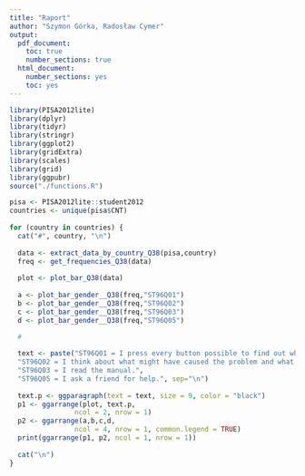 ```yaml
---
title: "Raport"
author: "Szymon Górka, Radosław Cymer"
output:
  pdf_document:
    toc: true
    number_sections: true
  html_document:
    number_sections: yes
    toc: yes
---
```


```r

library(PISA2012lite)
library(dplyr)
library(tidyr)
library(stringr)
library(ggplot2)
library(gridExtra)
library(scales)
library(grid)
library(ggpubr)
source("./functions.R")

```

```r
pisa <- PISA2012lite::student2012
countries <- unique(pisa$CNT)
 
for (country in countries) {
  cat("#", country, "\n") 
  
  data <- extract_data_by_country_Q38(pisa,country) 
  freq <- get_frequencies_Q38(data)
 
  plot <- plot_bar_Q38(data)
  
  a <- plot_bar_gender__Q38(freq,"ST96Q01")
  b <- plot_bar_gender__Q38(freq,"ST96Q02")
  c <- plot_bar_gender__Q38(freq,"ST96Q03")
  d <- plot_bar_gender__Q38(freq,"ST96Q05")

  #
 
  text <- paste("ST96Q01 = I press every button possible to find out what is wrong.",
  "ST96Q02 = I think about what might have caused the problem and what I can do to solve it.",
  "ST96Q03 = I read the manual.",
  "ST96Q05 = I ask a friend for help.", sep="\n")
  
  text.p <- ggparagraph(text = text, size = 9, color = "black")
  p1 <- ggarrange(plot, text.p,
                ncol = 2, nrow = 1)
  p2 <- ggarrange(a,b,c,d,
                ncol = 4, nrow = 1, common.legend = TRUE)                
  print(ggarrange(p1, p2, ncol = 1, nrow = 1))
  
  cat("\n")
}

```